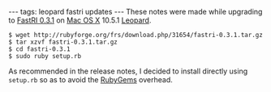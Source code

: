 ---
tags: leopard fastri updates
---
These notes were made while upgrading to [[FastRI 0.3.1]] on [[Mac OS X]] 10.5.1 [[Leopard]].

<pre>$ wget http://rubyforge.org/frs/download.php/31654/fastri-0.3.1.tar.gz
$ tar xzvf fastri-0.3.1.tar.gz 
$ cd fastri-0.3.1
$ sudo ruby setup.rb</pre>

As recommended in the release notes, I decided to install directly using <tt>setup.rb</tt> so as to avoid the [[RubyGems]] overhead.
